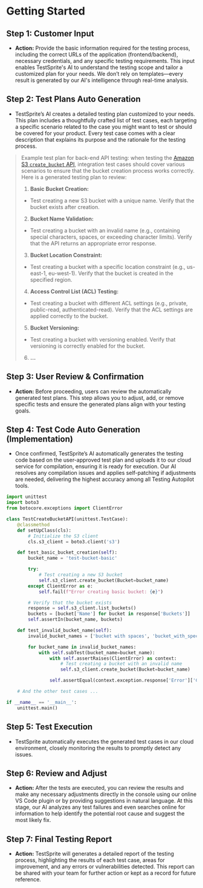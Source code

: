 # Getting Started

## Step 1: Customer Input

- **Action:** Provide the basic information required for the testing process, including the correct URLs of the application (frontend/backend), necessary credentials, and any specific testing requirements. This input enables TestSprite's AI to understand the testing scope and tailor a customized plan for your needs. We don’t rely on templates—every result is generated by our AI's intelligence through real-time analysis.

## Step 2: Test Plans Auto Generation
- TestSprite’s AI creates a detailed testing plan customized to your needs. This plan includes a thoughtfully crafted list of test cases, each targeting a specific scenario related to the case you might want to test or should be covered for your product. Every test case comes with a clear description that explains its purpose and the rationale for the testing process.


> Example test plan for back-end API testing:
> when testing the [Amazon S3 `create_bucket` API](https://boto3.amazonaws.com/v1/documentation/api/latest/reference/services/s3/client/create_bucket.html), integration test cases should cover various scenarios to ensure that the bucket creation process works correctly. Here is a generated testing plan to review:
> 1. **Basic Bucket Creation:**
> - Test creating a new S3 bucket with a unique name. Verify that the bucket exists after creation.
> 2. **Bucket Name Validation:**
> - Test creating a bucket with an invalid name (e.g., containing special characters, spaces, or exceeding character limits). Verify that the API returns an appropriate error response.
> 3. **Bucket Location Constraint:**
> - Test creating a bucket with a specific location constraint (e.g., us-east-1, eu-west-1). Verify that the bucket is created in the specified region.
> 4. **Access Control List (ACL) Testing:**
> - Test creating a bucket with different ACL settings (e.g., private, public-read, authenticated-read). Verify that the ACL settings are applied correctly to the bucket.
> 5. **Bucket Versioning:**
> - Test creating a bucket with versioning enabled. Verify that versioning is correctly enabled for the bucket.
> 6. **...**

## Step 3: User Review & Confirmation
- **Action:** Before proceeding, users can review the automatically generated test plans. This step allows you to adjust, add, or remove specific tests and ensure the generated plans align with your testing goals.

## Step 4: Test Code Auto Generation (Implementation)
- Once confirmed, TestSprite’s AI automatically generates the testing code based on the user-approved test plan and uploads it to our cloud service for compilation, ensuring it is ready for execution. Our AI resolves any compilation issues and applies self-patching if adjustments are needed, delivering the highest accuracy among all Testing Autopilot tools.

```python filename="Example AI generated test code: s3_bucket_testing.py" copy
import unittest
import boto3
from botocore.exceptions import ClientError

class TestCreateBucketAPI(unittest.TestCase):
    @classmethod
    def setUpClass(cls):
        # Initialize the S3 client
        cls.s3_client = boto3.client('s3')

    def test_basic_bucket_creation(self):
        bucket_name = 'test-bucket-basic'

        try:
            # Test creating a new S3 bucket
            self.s3_client.create_bucket(Bucket=bucket_name)
        except ClientError as e:
            self.fail(f"Error creating basic bucket: {e}")

        # Verify that the bucket exists
        response = self.s3_client.list_buckets()
        buckets = [bucket['Name'] for bucket in response['Buckets']]
        self.assertIn(bucket_name, buckets)

    def test_invalid_bucket_name(self):
        invalid_bucket_names = ['bucket with spaces', 'bucket_with_special_characters!']

        for bucket_name in invalid_bucket_names:
            with self.subTest(bucket_name=bucket_name):
                with self.assertRaises(ClientError) as context:
                    # Test creating a bucket with an invalid name
                    self.s3_client.create_bucket(Bucket=bucket_name)

                self.assertEqual(context.exception.response['Error']['Code'], 'InvalidBucketName')

    # And the other test cases ...

if __name__ == '__main__':
    unittest.main()
```
## Step 5: Test Execution
- TestSprite automatically executes the generated test cases in our cloud environment, closely monitoring the results to promptly detect any issues.

## Step 6: Review and Adjust
- **Action:** After the tests are executed, you can review the results and make any necessary adjustments directly in the console using our online VS Code plugin or by providing suggestions in natural language. At this stage, our AI analyzes any test failures and even searches online for information to help identify the potential root cause and suggest the most likely fix.

## Step 7: Final Testing Report
- **Action:** TestSprite will generates a detailed report of the testing process, highlighting the results of each test case, areas for improvement, and any errors or vulnerabilities detected. This report can be shared with your team for further action or kept as a record for future reference.
